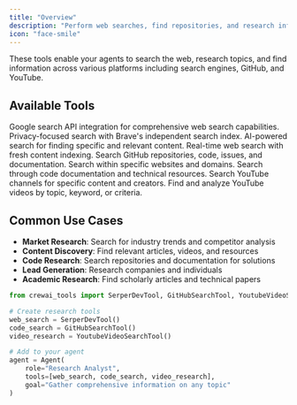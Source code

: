 ```yaml
---
title: "Overview"
description: "Perform web searches, find repositories, and research information across the internet"
icon: "face-smile"
---
```


These tools enable your agents to search the web, research topics, and find information across various platforms including search engines, GitHub, and YouTube.

## **Available Tools**

<CardGroup cols={2}>
  <Card title="Serper Dev Tool" icon="google" href="/tools/search-research/serperdevtool">
    Google search API integration for comprehensive web search capabilities.
  </Card>

  <Card title="Brave Search Tool" icon="shield" href="/tools/search-research/bravesearchtool">
    Privacy-focused search with Brave's independent search index.
  </Card>

  <Card title="Exa Search Tool" icon="magnifying-glass" href="/tools/search-research/exasearchtool">
    AI-powered search for finding specific and relevant content.
  </Card>

  <Card title="LinkUp Search Tool" icon="link" href="/tools/search-research/linkupsearchtool">
    Real-time web search with fresh content indexing.
  </Card>

  <Card title="GitHub Search Tool" icon="github" href="/tools/search-research/githubsearchtool">
    Search GitHub repositories, code, issues, and documentation.
  </Card>

  <Card title="Website Search Tool" icon="globe" href="/tools/search-research/websitesearchtool">
    Search within specific websites and domains.
  </Card>

  <Card title="Code Docs Search Tool" icon="code" href="/tools/search-research/codedocssearchtool">
    Search through code documentation and technical resources.
  </Card>

  <Card title="YouTube Channel Search" icon="youtube" href="/tools/search-research/youtubechannelsearchtool">
    Search YouTube channels for specific content and creators.
  </Card>

  <Card title="YouTube Video Search" icon="play" href="/tools/search-research/youtubevideosearchtool">
    Find and analyze YouTube videos by topic, keyword, or criteria.
  </Card>
</CardGroup>

## **Common Use Cases**

- **Market Research**: Search for industry trends and competitor analysis
- **Content Discovery**: Find relevant articles, videos, and resources
- **Code Research**: Search repositories and documentation for solutions
- **Lead Generation**: Research companies and individuals
- **Academic Research**: Find scholarly articles and technical papers

```python
from crewai_tools import SerperDevTool, GitHubSearchTool, YoutubeVideoSearchTool

# Create research tools
web_search = SerperDevTool()
code_search = GitHubSearchTool()  
video_research = YoutubeVideoSearchTool()

# Add to your agent
agent = Agent(
    role="Research Analyst",
    tools=[web_search, code_search, video_research],
    goal="Gather comprehensive information on any topic"
)
``` 